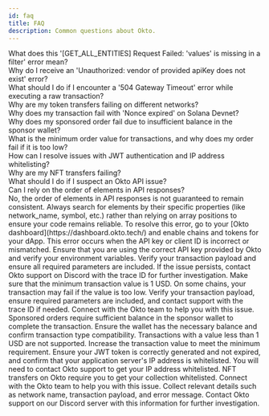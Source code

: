 ```yaml
---
id: faq
title: FAQ
description: Common questions about Okto.
--- 
```



<div style={{ display: "none" }}>
    What does this '[GET_ALL_ENTITIES] Request Failed: 'values' is missing in a filter' error mean?
</div>
<div style={{ display: "none" }}>
    Why do I receive an 'Unauthorized: vendor of provided apiKey does not exist' error?
</div>
<div style={{ display: "none" }}>
    What should I do if I encounter a '504 Gateway Timeout' error while executing a raw transaction?
</div>  
<div style={{ display: "none" }}>
    Why are my token transfers failing on different networks?
</div>
<div style={{ display: "none" }}>
    Why does my transaction fail with 'Nonce expired' on Solana Devnet?
</div>
<div style={{ display: "none" }}>
    Why does my sponsored order fail due to insufficient balance in the sponsor wallet?
</div>
<div style={{ display: "none" }}>
    What is the minimum order value for transactions, and why does my order fail if it is too low?
</div>
<div style={{ display: "none" }}>
    How can I resolve issues with JWT authentication and IP address whitelisting?
</div>
<div style={{ display: "none" }}>
    Why are my NFT transfers failing?
</div>
<div style={{ display: "none" }}>
    What should I do if I suspect an Okto API issue?
</div>
<div style={{ display: "none" }}>
    Can I rely on the order of elements in API responses?
</div>

<Accordions>
  <Accordion title="Can I rely on the order of elements in API responses?">
    No, the order of elements in API responses is not guaranteed to remain consistent. Always search for elements by their specific properties (like network_name, symbol, etc.) rather than relying on array positions to ensure your code remains reliable.
  </Accordion>
  <Accordion title="What does this '[GET_ALL_ENTITIES] Request Failed: 'values' is missing in a filter' error mean?">
    To resolve this error, go to your [Okto dashboard](https://dashboard.okto.tech/) and enable chains and tokens for your dApp.
  </Accordion>
  <Accordion title="Why do I receive an 'Unauthorized: vendor of provided apiKey does not exist' error?">
    This error occurs when the API key or client ID is incorrect or mismatched. Ensure that you are using the correct API key provided by Okto and verify your environment variables.
  </Accordion>
  <Accordion title="What should I do if I encounter a '504 Gateway Timeout' error while executing a raw transaction?">
    Verify your transaction payload and ensure all required parameters are included. If the issue persists, contact Okto support on Discord with the trace ID for further investigation.
  </Accordion>
  <Accordion title="Why are my token transfers failing on different networks?">
    Make sure that the minimum transaction value is 1 USD. On some chains, your transaction may fail if the value is too low. Verify your transaction payload, ensure required parameters are included, and contact support with the trace ID if needed.
  </Accordion>
  <Accordion title="Why does my transaction fail with 'Nonce expired' on Solana Devnet?">
    Connect with the Okto team to help you with this issue.
  </Accordion>
  <Accordion title="Why does my sponsored order fail due to insufficient balance in the sponsor wallet?">
    Sponsored orders require sufficient balance in the sponsor wallet to complete the transaction. Ensure the wallet has the necessary balance and confirm transaction type compatibility.
  </Accordion>
  <Accordion title="What is the minimum order value for transactions, and why does my order fail if it is too low?">
    Transactions with a value less than 1 USD are not supported. Increase the transaction value to meet the minimum requirement.
  </Accordion>
  <Accordion title="How can I resolve issues with JWT authentication and IP address whitelisting?">
    Ensure your JWT token is correctly generated and not expired, and confirm that your application server's IP address is whitelisted. You will need to contact Okto support to get your IP address whitelisted.
  </Accordion>
  <Accordion title="Why are my NFT transfers failing?">
    NFT transfers on Okto require you to get your collection whitelisted. Connect with the Okto team to help you with this issue.
  </Accordion>
  <Accordion title="What should I do if I suspect an Okto API issue?">
    Collect relevant details such as network name, transaction payload, and error message. Contact Okto support on our Discord server with this information for further investigation.
  </Accordion>
</Accordions>
